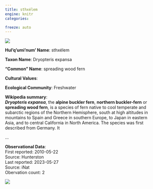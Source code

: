 ```yaml
---
title: sthxélem
engine: knitr
categories:

freeze: auto
---
```

![](https://inaturalist-open-data.s3.amazonaws.com/photos/21824168/medium.jpg){fig-alt="sthxélem - spreading wood fern"}

**Hul'q'umi'num' Name**: sthxélem

**Taxon Name**: Dryopteris expansa

**"Common" Name**: spreading wood fern

**Cultural Values**:  

::: {layout-nrow=1 style="width:60%"}

:::

**Ecological Community**: Freshwater

**Wikipedia summary**:  
<i><b>Dryopteris expansa</b></i>, the <b>alpine buckler fern</b>, <b>northern buckler-fern</b> or <b>spreading wood fern</b>, is a species of fern native to cool temperate and subarctic regions of the Northern Hemisphere, south at high altitudes in mountains to Spain and Greece in southern Europe, to Japan in eastern Asia, and to central California in North America. The species was first described from Germany. It</p>...

**Observational Data**:   
First reported: 2010-05-22  
Source: Hunterston  
Last reported: 2023-05-27  
Source: iNat  
Obervation count: 2

![](community_dist.png)
